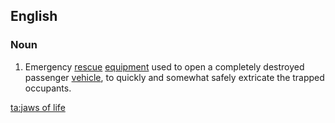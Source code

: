 ==English==

===Noun===
{{en-plural noun|head=[[jaws]] [[of]] [[life]]}}

# {{plurale tantum}} Emergency [[rescue]] [[equipment]] used to open a completely destroyed passenger [[vehicle]], to quickly and somewhat safely extricate the trapped occupants.

[[ta:jaws of life]]
